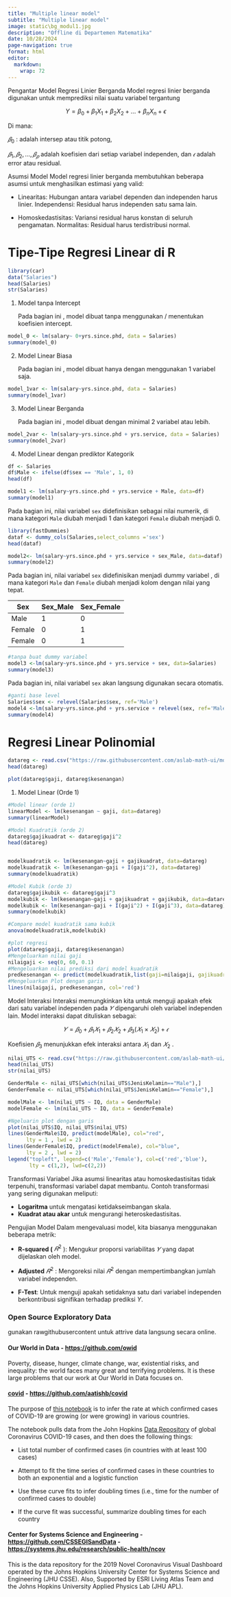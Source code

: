 ```yaml
---
title: "Multiple linear model"
subtitle: "Multiple linear model"
image: static\bg_modul1.jpg
description: "Offline di Departemen Matematika"
date: 10/28/2024
page-navigation: true
format: html
editor: 
  markdown: 
    wrap: 72
---
```


Pengantar Model Regresi Linier Berganda Model regresi linier berganda
digunakan untuk memprediksi nilai suatu variabel tergantung

$$Y = \beta_0 + \beta_1 X_1 + \beta_2 X_2 + \dots + \beta_n X_n + \epsilon$$

Di mana:

$𝛽_0$ : adalah intersep atau titik potong,

$𝛽_1,𝛽_2,\dots,𝛽_𝑝$ adalah koefisien dari setiap variabel independen,
dan $𝜖$ adalah error atau residual.

Asumsi Model Model regresi linier berganda membutuhkan beberapa asumsi
untuk menghasilkan estimasi yang valid:

-   Linearitas: Hubungan antara variabel dependen dan independen harus
    linier. Independensi: Residual harus independen satu sama lain.

-   Homoskedastisitas: Variansi residual harus konstan di seluruh
    pengamatan. Normalitas: Residual harus terdistribusi normal.

# Tipe-Tipe Regresi Linear di R

```r
library(car)
data("Salaries")
head(Salaries)
str(Salaries)

```

1.  Model tanpa Intercept

    Pada bagian ini , model dibuat tanpa menggunakan / menentukan
    koefisien intercept.

```r
model_0 <- lm(salary~ 0+yrs.since.phd, data = Salaries) 
summary(model_0)
```

2.  Model Linear Biasa

    Pada bagian ini , model dibuat hanya dengan menggunakan 1 variabel
    saja.

```r
model_1var <- lm(salary~yrs.since.phd, data = Salaries) 
summary(model_1var)
```

3.  Model Linear Berganda

    Pada bagian ini , model dibuat dengan minimal 2 variabel atau lebih.

```r
model_2var <- lm(salary~yrs.since.phd + yrs.service, data = Salaries) 
summary(model_2var)
```

4.  Model Linear dengan prediktor Kategorik

```r
df <- Salaries
df$Male <- ifelse(df$sex == 'Male', 1, 0) 
head(df)

model1 <- lm(salary~yrs.since.phd + yrs.service + Male, data=df)
summary(model1)
```

Pada bagian ini, nilai variabel `sex` didefinisikan sebagai nilai
numerik, di mana kategori `Male` diubah menjadi 1 dan kategori `Female`
diubah menjadi 0.

```r
library(fastDummies)
dataf <- dummy_cols(Salaries,select_columns ='sex')
head(dataf)

model2<- lm(salary~yrs.since.phd + yrs.service + sex_Male, data=dataf)
summary(model2)
```

Pada bagian ini, nilai variabel `sex` didefinisikan menjadi dummy
variabel , di mana kategori `Male` dan `Female` diubah menjadi kolom
dengan nilai yang tepat.

| Sex    | Sex_Male | Sex_Female |
|--------|----------|------------|
| Male   | 1        | 0          |
| Female | 0        | 1          |
| Female | 0        | 1          |

```r
#tanpa buat dummy variabel
model3 <-lm(salary~yrs.since.phd + yrs.service + sex, data=Salaries)
summary(model3)
```

Pada bagian ini, nilai variabel `sex` akan langsung digunakan secara
otomatis.

```r
#ganti base level
Salaries$sex <- relevel(Salaries$sex, ref='Male')
model4 <-lm(salary~yrs.since.phd + yrs.service + relevel(sex, ref='Male'), data=Salaries)
summary(model4)
```

# Regresi Linear Polinomial

```r
datareg <- read.csv("https://raw.githubusercontent.com/aslab-math-ui/modul-prak/refs/heads/main/semuahalaman/modulprak/2024/ganjil/molin/datasets/datareg.csv")
head(datareg)
```

```r
plot(datareg$gaji, datareg$kesenangan)
```

1.  Model Linear (Orde 1)

```r
#Model linear (orde 1)
linearModel <- lm(kesenangan ~ gaji, data=datareg)
summary(linearModel)
```

```r
#Model Kuadratik (orde 2)
datareg$gajikuadrat <- datareg$gaji^2
head(datareg)


modelkuadratik <- lm(kesenangan~gaji + gajikuadrat, data=datareg)
modelkuadratik <- lm(kesenangan~gaji + I(gaji^2), data=datareg)
summary(modelkuadratik)
```

```r
#Model Kubik (orde 3)
datareg$gajikubik <- datareg$gaji^3
modelkubik <- lm(kesenangan~gaji + gajikuadrat + gajikubik, data=datareg)
modelkubik <- lm(kesenangan~gaji + I(gaji^2) + I(gaji^3), data=datareg)
summary(modelkubik)
```

```r
#Compare model kuadratik sama kubik
anova(modelkuadratik,modelkubik)
```

```r
#plot regresi 
plot(datareg$gaji, datareg$kesenangan)
#Mengeluarkan nilai gaji
nilaigaji <- seq(0, 60, 0.1)
#Mengeluarkan nilai prediksi dari model kuadratik
predkesenangan <- predict(modelkuadratik,list(gaji=nilaigaji, gajikuadrat=nilaigaji^2))
#Mengeluarkan Plot dengan garis
lines(nilaigaji, predkesenangan, col='red')
```

Model Interaksi Interaksi memungkinkan kita untuk menguji apakah efek
dari satu variabel independen pada $𝑌$ dipengaruhi oleh variabel
independen lain. Model interaksi dapat dituliskan sebagai:

$$𝑌=𝛽_0 +𝛽_1 𝑋_1 + 𝛽_2𝑋_2 +𝛽_3(𝑋_1×𝑋_2)+𝜖$$

Koefisien $𝛽_3$ menunjukkan efek interaksi antara $𝑋_1$ dan $𝑋_2$ .

```r
nilai_UTS <- read.csv("https://raw.githubusercontent.com/aslab-math-ui/modul-prak/refs/heads/main/semuahalaman/modulprak/2024/ganjil/molin/datasets/nilai_UTS.csv")
head(nilai_UTS)
str(nilai_UTS)

GenderMale <- nilai_UTS[which(nilai_UTS$JenisKelamin=="Male"),]
GenderFemale <- nilai_UTS[which(nilai_UTS$JenisKelamin=="Female"),]

modelMale <- lm(nilai_UTS ~ IQ, data = GenderMale)
modelFemale <- lm(nilai_UTS ~ IQ, data = GenderFemale)

#Ngeluarin plot dengan garis 
plot(nilai_UTS$IQ, nilai_UTS$nilai_UTS)
lines(GenderMale$IQ, predict(modelMale), col="red",
      lty = 1 , lwd = 2)
lines(GenderFemale$IQ, predict(modelFemale), col="blue",
      lty = 2 , lwd = 2)
legend("topleft", legend=c('Male','Female'), col=c('red','blue'),
       lty = c(1,2), lwd=c(2,2))
```

Transformasi Variabel Jika asumsi linearitas atau homoskedastisitas
tidak terpenuhi, transformasi variabel dapat membantu. Contoh
transformasi yang sering digunakan meliputi:

-   **Logaritma** untuk mengatasi ketidakseimbangan skala.
-   **Kuadrat atau akar** untuk mengurangi heteroskedastisitas.

Pengujian Model Dalam mengevaluasi model, kita biasanya menggunakan
beberapa metrik:

-   **R-squared (** $𝑅^2$ ): Mengukur proporsi variabilitas $𝑌$ yang
    dapat dijelaskan oleh model.

-   **Adjusted** $𝑅^2$ : Mengoreksi nilai $𝑅^2$ dengan mempertimbangkan
    jumlah variabel independen.

-   **F-Test**: Untuk menguji apakah setidaknya satu dari variabel
    independen berkontribusi signifikan terhadap prediksi $Y$.

### Open Source Exploratory Data 

gunakan rawgithubusercontent untuk attrive data langsung secara online.

#### **Our World in Data -** <https://github.com/owid>

Poverty, disease, hunger, climate change, war, existential risks, and
inequality: the world faces many great and terrifying problems. It is
these large problems that our work at Our World in Data focuses on.

#### [covid](https://github.com/aatishb/covid) - <https://github.com/aatishb/covid>

The purpose of [this
notebook](https://github.com/aatishb/covid/blob/master/curvefit.ipynb)
is to infer the rate at which confirmed cases of COVID-19 are growing
(or were growing) in various countries.

The notebook pulls data from the John Hopkins [Data
Repository](https://github.com/CSSEGISandData/COVID-19) of global
Coronavirus COVID-19 cases, and then does the following things:

-   List total number of confirmed cases (in countries with at least 100
    cases)

-   Attempt to fit the time series of confirmed cases in these countries
    to both an exponential and a logistic function

-   Use these curve fits to infer doubling times (i.e., time for the
    number of confirmed cases to double)

-   If the curve fit was successful, summarize doubling times for each
    country

#### Center for Systems Science and Engineering - <https://github.com/CSSEGISandData> - <https://systems.jhu.edu/research/public-health/ncov>

This is the data repository for the 2019 Novel Coronavirus Visual
Dashboard operated by the Johns Hopkins University Center for Systems
Science and Engineering (JHU CSSE). Also, Supported by ESRI Living Atlas
Team and the Johns Hopkins University Applied Physics Lab (JHU APL).
